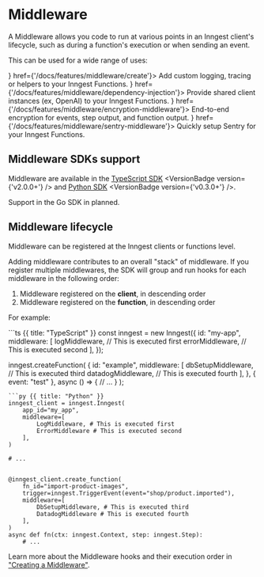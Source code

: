 
# Middleware

A Middleware allows you code to run at various points in an Inngest client's lifecycle, such as during a function's execution or when sending an event. 

This can be used for a wide range of uses:

<CardGroup cols={2}>
  <Card title="Create a middleware" icon={<CLIIcon />} href={'/docs/features/middleware/create'}>
    Add custom logging, tracing or helpers to your Inngest Functions.
  </Card>
  <Card title="Dependency Injection" icon={<IntegrationsIcon />} href={'/docs/features/middleware/dependency-injection'}>
    Provide shared client instances (ex, OpenAI) to your Inngest Functions.
  </Card>
  <Card title="Encryption Middleware" icon={<EyeOffIcon />} href={'/docs/features/middleware/encryption-middleware'}>
    End-to-end encryption for events, step output, and function output.
  </Card>
  <Card title="Sentry Middleware" icon={<RunsIcon />} href={'/docs/features/middleware/sentry-middleware'}>
    Quickly setup Sentry for your Inngest Functions.
  </Card>
</CardGroup>



## Middleware SDKs support

Middleware are available in the [TypeScript SDK](/docs/reference/middleware/typescript) <VersionBadge version={'v2.0.0+'} /> and [Python SDK](/docs/reference/python/middleware/lifecycle) <VersionBadge version={'v0.3.0+'} />.

Support in the Go SDK in planned.

## Middleware lifecycle

Middleware can be registered at the Inngest clients or functions level.

Adding middleware contributes to an overall "stack" of middleware. If you register multiple middlewares, the SDK will group and run hooks for each middleware in the following order:

1. Middleware registered on the **client**, in descending order
2. Middleware registered on the **function**, in descending order

For example:

<CodeGroup>
```ts {{ title: "TypeScript" }}
const inngest = new Inngest({
  id: "my-app",
  middleware: [
    logMiddleware, // This is executed first
    errorMiddleware, // This is executed second
  ],
});

inngest.createFunction(
  {
    id: "example",
    middleware: [
      dbSetupMiddleware, // This is executed third
      datadogMiddleware, // This is executed fourth
    ],
  },
  { event: "test" },
  async () => {
    // ...
  }
);
```
```py {{ title: "Python" }}
inngest_client = inngest.Inngest(
    app_id="my_app",
    middleware=[
        LogMiddleware, # This is executed first
        ErrorMiddleware # This is executed second
    ],
)

# ...


@inngest_client.create_function(
    fn_id="import-product-images",
    trigger=inngest.TriggerEvent(event="shop/product.imported"),
    middleware=[
        DbSetupMiddleware, # This is executed third
        DatadogMiddleware # This is executed fourth
    ],
)
async def fn(ctx: inngest.Context, step: inngest.Step):
    # ...

```
</CodeGroup>

Learn more about the Middleware hooks and their execution order in ["Creating a Middleware"](/docs/features/middleware/create).
